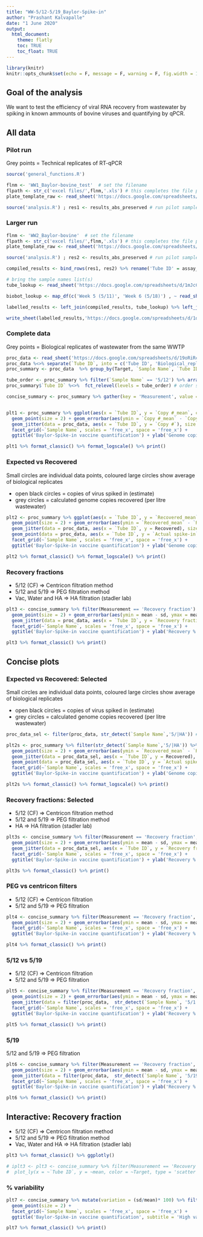 ```yaml
---
title: "WW-5/12-5/19_Baylor-Spike-in"
author: "Prashant Kalvapalle"
date: "1 June 2020"
output: 
  html_document:
    theme: flatly
    toc: TRUE
    toc_float: TRUE
---
```


```r
library(knitr)
knitr::opts_chunk$set(echo = F, message = F, warning = F, fig.width = 12, fig.height = 4)
```

## Goal of the analysis

We want to test the efficiency of viral RNA recovery from wastewater by spiking in known ammounts of bovine viruses and quantifying by qPCR. 

## All data

### Pilot run 

 Grey points = Technical replicates of RT-qPCR
```r
source('general_functions.R')

flnm <- 'WW1_Baylor-bovine_test'  # set the filename
flpath <- str_c('excel files/',flnm,'.xls') # this completes the file path
plate_template_raw <- read_sheet('https://docs.google.com/spreadsheets/d/19oRiRcRVS23W3HqRKjhMutJKC2lFOpNK8aNUkC-No-s/edit#gid=478762118', sheet = 'Plate layouts', range = 'B36:N44')

source('analysis.R') ; res1 <- results_abs_preserved # run pilot samples and capture formatted results
```

### Larger run 

```r

flnm <- 'WW2_Baylor-bovine'  # set the filename
flpath <- str_c('excel files/',flnm,'.xls') # this completes the file path
plate_template_raw <- read_sheet('https://docs.google.com/spreadsheets/d/19oRiRcRVS23W3HqRKjhMutJKC2lFOpNK8aNUkC-No-s/edit#gid=478762118', sheet = 'Plate layouts', range = 'B47:N55')

source('analysis.R') ; res2 <- results_abs_preserved # run pilot samples and capture formatted results

compiled_results <- bind_rows(res1, res2) %>% rename('Tube ID' = assay_variable, Cq = CT) %>% separate(`Tube ID`, c('unique_tube', 'biological_replicate'), remove = F) %>% mutate(unique_tube = as.numeric(unique_tube)) %>% arrange(`Sample Name`, unique_tube, biological_replicate) %>% select(`Sample Name`, Target, `Tube ID`, Cq, `Copy #`, everything()) # combine the data from WW1 and WW2; order by sample name and tube ID

# bring the sample names list(s)
tube_lookup <- read_sheet('https://docs.google.com/spreadsheets/d/1mJcCt1wMiOuBic6sRlBZJf8KSNu2y-B5PjzCUu7jPM8/edit#gid=1935582781', sheet = 'RNA extracts', range = 'A1:D83') %>% rename('Tube ID' = `Label on tube`, 'Biobot_ID' = 2, 'Sample Name' = 4) %>% mutate(Metadata = as.character(Metadata), `Tube ID` = as.character(`Tube ID`)) %>% fill(`Sample Name`)

biobot_lookup <- map_df(c('Week 5 (5/11)', 'Week 6 (5/18)') , ~ read_sheet('https://docs.google.com/spreadsheets/d/1ghb_GjTS4yMFbzb65NskAlm-2Gb5M4SNYi4FHE4YVyI/edit#gid=233791008', sheet = .x, range = 'D:F')) %>% rename('Biobot_ID' = `BioBot ID#`) %>% mutate(Biobot_ID = str_remove(Biobot_ID,'\\.'))

labelled_results <- left_join(compiled_results, tube_lookup) %>% left_join(biobot_lookup)

write_sheet(labelled_results,'https://docs.google.com/spreadsheets/d/1ouk-kCJHERRhOMNP07lXfiC3aGB4wtWXpnYf5-b2CI4/edit#gid=0', sheet = 'Baylor 5/12; 5/19') # save results to a google sheet
```

### Complete data

 Grey points = Biological replicates of wastewater from the same WWTP 
 
```r
proc_data <- read_sheet('https://docs.google.com/spreadsheets/d/19oRiRcRVS23W3HqRKjhMutJKC2lFOpNK8aNUkC-No-s/edit#gid=1386677460', sheet = 'RT-qPCR results', range = 'C2:R119') 
proc_data %<>% separate(`Tube ID`, into = c('Tube ID', 'Biological_replicate')) %>% mutate(`Sample Name` = str_replace(`Sample Name`, 'WW', 'HA')) %>% arrange(Target, `Sample Name`) # merge biological replicates
proc_summary <- proc_data  %>% group_by(Target, `Sample Name`, `Tube ID`) %>% summarise_at(vars(2:6), funs(mean(.,na.rm = T), sd)) # Summarize mean and SD for biological replicates

tube_order <- proc_summary %>% filter(`Sample Name` == '5/12') %>% arrange(`Copy #_mean`) %>% pull(`Tube ID`) # order samples by 5/12 ascending order
proc_summary$`Tube ID` %<>%  fct_relevel(levels = tube_order) # order samples by 5/12 ascending order

concise_summary <- proc_summary %>% gather(key = 'Measurement', value = 'Reading', -Target, -`Sample Name`, -`Tube ID`) %>% separate(Measurement, into = c('Measurement','val'),"_") %>% spread(val,Reading) # Seperate mean and variance and group by variable of measurement


plt1 <- proc_summary %>% ggplot(aes(x = `Tube ID`, y = `Copy #_mean`, colour = Target)) +
  geom_point(size = 2) + geom_errorbar(aes(ymin = `Copy #_mean` - `Copy #_sd`, ymax = `Copy #_mean` + `Copy #_sd`, width = errorbar_width)) +
  geom_jitter(data = proc_data, aes(x = `Tube ID`, y = `Copy #`), size = 1, colour = 'black', alpha = .2, width = .2 ) + 
  facet_grid(~`Sample Name`, scales = 'free_x', space = 'free_x') +
  ggtitle('Baylor-Spike-in vaccine quantification') + ylab('Genome copies/ul RNA')

plt1 %>% format_classic() %>% format_logscale() %>% print()
```


### Expected vs Recovered

Small circles are individual data points, coloured large circles show average of biological replicates

* open black circles = copies of virus spiked in (estimate)
* grey circles = calculated genome copies recovered (per litre wastewater) 

```r
plt2 <- proc_summary %>% ggplot(aes(x = `Tube ID`, y = `Recovered_mean`, colour = Target)) +
  geom_point(size = 2) + geom_errorbar(aes(ymin = `Recovered_mean` - `Recovered_sd`, ymax = `Recovered_mean` + `Recovered_sd`, width = errorbar_width)) +
  geom_jitter(data = proc_data, aes(x = `Tube ID`, y = Recovered), size = 1, colour = 'black', alpha = .2, width = .2 ) + 
  geom_point(data = proc_data, aes(x = `Tube ID`, y = `Actual spike-in`), size = 1, shape = 21, colour = 'black') +
  facet_grid(~`Sample Name`, scales = 'free_x', space = 'free_x') +
  ggtitle('Baylor-Spike-in vaccine quantification') + ylab('Genome copies/l WW')

plt2 %>% format_classic() %>% format_logscale() %>% print()

```

### Recovery fractions

* 5/12 (CF) => Centricon filtration method
* 5/12 and 5/19 => PEG filtration method
* Vac, Water and HA => HA filtration (stadler lab)

```r

plt3 <- concise_summary %>% filter(Measurement == 'Recovery fraction') %>% ggplot(aes(x = `Tube ID`, y = mean, colour = Target)) +
  geom_point(size = 2) + geom_errorbar(aes(ymin = mean - sd, ymax = mean + sd, width = errorbar_width)) +
  geom_jitter(data = proc_data, aes(x = `Tube ID`, y = `Recovery fraction`), size = 1, colour = 'black', alpha = .2, width = .2 ) +
  facet_grid(~`Sample Name`, scales = 'free_x', space = 'free_x') +
  ggtitle('Baylor-Spike-in vaccine quantification') + ylab('Recovery %')

plt3 %>% format_classic() %>% print()

```

## Concise plots

### Expected vs Recovered: Selected

Small circles are individual data points, coloured large circles show average of biological replicates

* open black circles = copies of virus spiked in (estimate)
* grey circles = calculated genome copies recovered (per litre wastewater) 

```r
proc_data_sel <- filter(proc_data, str_detect(`Sample Name`,'5/|HA')) # filter the data to be plotted

plt2s <- proc_summary %>% filter(str_detect(`Sample Name`,'5/|HA')) %>% ggplot(aes(x = `Tube ID`, y = `Recovered_mean`, colour = Target)) +
  geom_point(size = 2) + geom_errorbar(aes(ymin = `Recovered_mean` - `Recovered_sd`, ymax = `Recovered_mean` + `Recovered_sd`, width = errorbar_width)) +
  geom_jitter(data = proc_data_sel, aes(x = `Tube ID`, y = Recovered), size = 1, colour = 'black', alpha = .2, width = .2 ) + 
  geom_point(data = proc_data_sel, aes(x = `Tube ID`, y = `Actual spike-in`), size = 1, shape = 21, colour = 'black') +
  facet_grid(~`Sample Name`, scales = 'free_x', space = 'free_x') +
  ggtitle('Baylor-Spike-in vaccine quantification') + ylab('Genome copies/l WW')

plt2s %>% format_classic() %>% format_logscale() %>% print()
```

### Recovery fractions: Selected

* 5/12 (CF) => Centricon filtration method
* 5/12 and 5/19 => PEG filtration method
* HA => HA filtration (stadler lab)

```r

plt3s <- concise_summary %>% filter(Measurement == 'Recovery fraction', str_detect(`Sample Name`,'5/|HA')) %>% ggplot(aes(x = `Tube ID`, y = mean, colour = Target)) +
  geom_point(size = 2) + geom_errorbar(aes(ymin = mean - sd, ymax = mean + sd, width = errorbar_width)) +
  geom_jitter(data = proc_data_sel, aes(x = `Tube ID`, y = `Recovery fraction`), size = 1, colour = 'black', alpha = .2, width = .2 ) +
  facet_grid(~`Sample Name`, scales = 'free_x', space = 'free_x') +
  ggtitle('Baylor-Spike-in vaccine quantification') + ylab('Recovery %')

plt3s %>% format_classic() %>% print()

```

### PEG vs centricon filters

* 5/12 (CF) => Centricon filtration 
* 5/12 and 5/19 => PEG filtration

```r

plt4 <- concise_summary %>% filter(Measurement == 'Recovery fraction', str_detect(`Sample Name`, '5/12')) %>% ggplot(aes(x = `Tube ID`, y = mean, colour = Target)) +
  geom_point(size = 2) + geom_errorbar(aes(ymin = mean - sd, ymax = mean + sd, width = errorbar_width)) +
  facet_grid(~`Sample Name`, scales = 'free_x', space = 'free_x') +
  ggtitle('Baylor-Spike-in vaccine quantification') + ylab('Recovery %')

plt4 %>% format_classic() %>% print()
```


### 5/12 vs 5/19

* 5/12 (CF) => Centricon filtration 
* 5/12 and 5/19 => PEG filtration

```r

plt5 <- concise_summary %>% filter(Measurement == 'Recovery fraction', str_detect(`Sample Name`, '5/1.$')) %>% ggplot(aes(x = `Tube ID`, y = mean, colour = Target)) +
  geom_point(size = 2) + geom_errorbar(aes(ymin = mean - sd, ymax = mean + sd, width = errorbar_width)) +
  geom_jitter(data = filter(proc_data,  str_detect(`Sample Name`, '5/1.$')), aes(x = `Tube ID`, y = `Recovery fraction`), size = 1, colour = 'black', alpha = .2, width = .2 ) +
  facet_grid(~`Sample Name`, scales = 'free_x', space = 'free_x') +
  ggtitle('Baylor-Spike-in vaccine quantification') + ylab('Recovery %')

plt5 %>% format_classic() %>% print()
```

### 5/19

5/12 and 5/19 => PEG filtration

```r

plt6 <- concise_summary %>% filter(Measurement == 'Recovery fraction', str_detect(`Sample Name`, '5/19')) %>% ggplot(aes(x = `Tube ID`, y = mean, colour = Target)) +
  geom_point(size = 2) + geom_errorbar(aes(ymin = mean - sd, ymax = mean + sd, width = errorbar_width)) +
  geom_jitter(data = filter(proc_data,  str_detect(`Sample Name`, '5/19')), aes(x = `Tube ID`, y = `Recovery fraction`), size = 1, colour = 'black', alpha = .2, width = .2 ) +
  facet_grid(~`Sample Name`, scales = 'free_x', space = 'free_x') +
  ggtitle('Baylor-Spike-in vaccine quantification') + ylab('Recovery %')

plt6 %>% format_classic() %>% print()
```

## Interactive: Recovery fraction

* 5/12 (CF) => Centricon filtration method
* 5/12 and 5/19 => PEG filtration method
* Vac, Water and HA => HA filtration (stadler lab)

```r
plt3 %>% format_classic() %>% ggplotly()

# iplt3 <- plt3 <- concise_summary %>% filter(Measurement == 'Recovery fraction') %>%
#  plot_ly(x = ~`Tube ID`, y = ~mean, color = ~Target, type = 'scatter', mode = 'markers') + facet_grid()
```

### % variability

```r

plt7 <- concise_summary %>% mutate(variation = (sd/mean)* 100) %>% filter(`Sample Name` == '5/19', Measurement == 'Recovered') %>% ggplot(aes(x = `Tube ID`, y = variation)) +
  geom_point(size = 2) +
  facet_grid(~`Sample Name`, scales = 'free_x', space = 'free_x') +
  ggtitle('Baylor-Spike-in vaccine quantification', subtitle = 'High variability among biological replicates') + ylab('% variability (sd/mean) Recovered copies/l ww')

plt7 %>% format_classic() %>% print()
```
